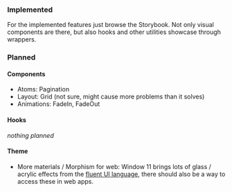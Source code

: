 
<Meta title="Introduction" />

### Implemented

For the implemented features just browse the Storybook.
Not only visual components are there, but also hooks and other utilities showcase through wrappers.

### Planned

#### Components

- Atoms: Pagination
- Layout: Grid (not sure, might cause more problems than it solves)
- Animations: FadeIn, FadeOut

#### Hooks

_nothing planned_

#### Theme

- More materials / Morphism for web: Window 11 brings lots of glass / acrylic effects from the [fluent UI language](https://fluent2.microsoft.design/material), there should also be a way to access these in web apps.

